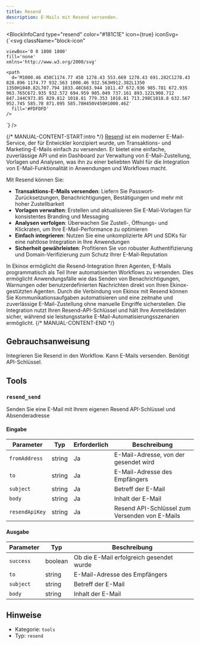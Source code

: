 ```yaml
---
title: Resend
description: E-Mails mit Resend versenden.
---
```



<BlockInfoCard 
  type="resend"
  color="#181C1E"
  icon={true}
  iconSvg={`<svg className="block-icon"
    
    
    
    viewBox='0 0 1800 1800'
    fill='none'
    xmlns='http://www.w3.org/2000/svg'
  >
    <path
      d='M1000.46 450C1174.77 450 1278.43 553.669 1278.43 691.282C1278.43 828.896 1174.77 932.563 1000.46 932.563H912.382L1350 1350H1040.82L707.794 1033.48C683.944 1011.47 672.936 985.781 672.935 963.765C672.935 932.572 694.959 905.049 737.161 893.122L908.712 847.244C973.85 829.812 1018.81 779.353 1018.81 713.298C1018.8 632.567 952.745 585.78 871.095 585.78H450V450H1000.46Z'
      fill='#FDFDFD'
    />
  </svg>`}
/>

{/* MANUAL-CONTENT-START:intro */}
[Resend](https://resend.com/) ist ein moderner E-Mail-Service, der für Entwickler konzipiert wurde, um Transaktions- und Marketing-E-Mails einfach zu versenden. Er bietet eine einfache, zuverlässige API und ein Dashboard zur Verwaltung von E-Mail-Zustellung, Vorlagen und Analysen, was ihn zu einer beliebten Wahl für die Integration von E-Mail-Funktionalität in Anwendungen und Workflows macht.

Mit Resend können Sie:

- **Transaktions-E-Mails versenden**: Liefern Sie Passwort-Zurücksetzungen, Benachrichtigungen, Bestätigungen und mehr mit hoher Zustellbarkeit
- **Vorlagen verwalten**: Erstellen und aktualisieren Sie E-Mail-Vorlagen für konsistentes Branding und Messaging
- **Analysen verfolgen**: Überwachen Sie Zustell-, Öffnungs- und Klickraten, um Ihre E-Mail-Performance zu optimieren
- **Einfach integrieren**: Nutzen Sie eine unkomplizierte API und SDKs für eine nahtlose Integration in Ihre Anwendungen
- **Sicherheit gewährleisten**: Profitieren Sie von robuster Authentifizierung und Domain-Verifizierung zum Schutz Ihrer E-Mail-Reputation

In Ekinox ermöglicht die Resend-Integration Ihren Agenten, E-Mails programmatisch als Teil Ihrer automatisierten Workflows zu versenden. Dies ermöglicht Anwendungsfälle wie das Senden von Benachrichtigungen, Warnungen oder benutzerdefinierten Nachrichten direkt von Ihren Ekinox-gestützten Agenten. Durch die Verbindung von Ekinox mit Resend können Sie Kommunikationsaufgaben automatisieren und eine zeitnahe und zuverlässige E-Mail-Zustellung ohne manuelle Eingriffe sicherstellen. Die Integration nutzt Ihren Resend-API-Schlüssel und hält Ihre Anmeldedaten sicher, während sie leistungsstarke E-Mail-Automatisierungsszenarien ermöglicht.
{/* MANUAL-CONTENT-END */}

## Gebrauchsanweisung

Integrieren Sie Resend in den Workflow. Kann E-Mails versenden. Benötigt API-Schlüssel.

## Tools

### `resend_send`

Senden Sie eine E-Mail mit Ihrem eigenen Resend API-Schlüssel und Absenderadresse

#### Eingabe

| Parameter | Typ | Erforderlich | Beschreibung |
| --------- | ---- | -------- | ----------- |
| `fromAddress` | string | Ja | E-Mail-Adresse, von der gesendet wird |
| `to` | string | Ja | E-Mail-Adresse des Empfängers |
| `subject` | string | Ja | Betreff der E-Mail |
| `body` | string | Ja | Inhalt der E-Mail |
| `resendApiKey` | string | Ja | Resend API-Schlüssel zum Versenden von E-Mails |

#### Ausgabe

| Parameter | Typ | Beschreibung |
| --------- | ---- | ----------- |
| `success` | boolean | Ob die E-Mail erfolgreich gesendet wurde |
| `to` | string | E-Mail-Adresse des Empfängers |
| `subject` | string | Betreff der E-Mail |
| `body` | string | Inhalt der E-Mail |

## Hinweise

- Kategorie: `tools`
- Typ: `resend`
